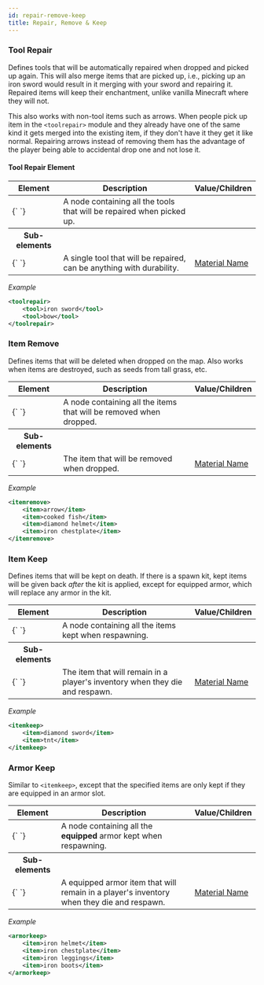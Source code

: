 ```yaml
---
id: repair-remove-keep
title: Repair, Remove & Keep
---
```


### Tool Repair

Defines tools that will be automatically repaired when dropped and picked up again.
This will also merge items that are picked up, i.e., picking up an iron sword would result in it merging with your sword and repairing it.
Repaired items will keep their enchantment, unlike vanilla Minecraft where they will not.

This also works with non-tool items such as arrows.
When people pick up item in the `<toolrepair>` module and they already have one of the same kind it gets merged into the existing item, if they don't have it they get it like normal.
Repairing arrows instead of removing them has the advantage of the player being able to accidental drop one and not lose it.

#### Tool Repair Element

<div className="table-container">
  <table>
    <thead>
      <tr>
        <th>Element</th>
        <th>Description</th>
        <th>Value/Children</th>
      </tr>
    </thead>
    <tbody>
      <tr>
        <td>
          <label>{`<toolrepair> </toolrepair>`}</label>
        </td>
        <td>
          A node containing all the tools that will be repaired when picked up.
        </td>
        <td />
      </tr>
      <tr>
        <th>Sub-elements</th>
        <th />
        <th />
      </tr>
      <tr>
        <td>
          <label>{`<tool> </tool>`}</label>
        </td>
        <td>
          A single tool that will be repaired, can be anything with durability.
        </td>
        <td>
          <a href="/docs/reference/items/inventory#material_matchers">
            Material Name
          </a>
        </td>
      </tr>
    </tbody>
  </table>
</div>

_Example_

```xml
<toolrepair>
    <tool>iron sword</tool>
    <tool>bow</tool>
</toolrepair>
```

### Item Remove

Defines items that will be deleted when dropped on the map. Also works when items are destroyed, such as seeds from tall grass, etc.

<div className="table-container">
  <table>
    <thead>
      <tr>
        <th>Element</th>
        <th>Description</th>
        <th>Value/Children</th>
      </tr>
    </thead>
    <tbody>
      <tr>
        <td>
          <label>{`<itemremove> </itemremove>`}</label>
        </td>
        <td>
          A node containing all the items that will be removed when dropped.
        </td>
        <td />
      </tr>
      <tr>
        <th>Sub-elements</th>
        <th />
        <th />
      </tr>
      <tr>
        <td>
          <label>{`<item> </item>`}</label>
        </td>
        <td>The item that will be removed when dropped.</td>
        <td>
          <a href="/docs/reference/items/inventory#material_matchers">
            Material Name
          </a>
        </td>
      </tr>
    </tbody>
  </table>
</div>

_Example_

```xml
<itemremove>
    <item>arrow</item>
    <item>cooked fish</item>
    <item>diamond helmet</item>
    <item>iron chestplate</item>
</itemremove>
```

### Item Keep

Defines items that will be kept on death.
If there is a spawn kit, kept items will be given back _after_ the kit is applied, except for equipped armor, which will replace any armor in the kit.

<div className="table-container">
  <table>
    <thead>
      <tr>
        <th>Element</th>
        <th>Description</th>
        <th>Value/Children</th>
      </tr>
    </thead>
    <tbody>
      <tr>
        <td>
          <label>{`<itemkeep> </itemkeep>`}</label>
        </td>
        <td>A node containing all the items kept when respawning.</td>
        <td></td>
      </tr>
      <tr>
        <th>Sub-elements</th>
        <th />
        <th />
      </tr>
      <tr>
        <td>
          <label>{`<item> </item>`}</label>
        </td>
        <td>
          The item that will remain in a player's inventory when they die and
          respawn.
        </td>
        <td>
          <a href="/docs/reference/items/inventory#material_matchers">
            Material Name
          </a>
        </td>
      </tr>
    </tbody>
  </table>
</div>

_Example_

```xml
<itemkeep>
    <item>diamond sword</item>
    <item>tnt</item>
</itemkeep>
```

### Armor Keep

Similar to `<itemkeep>`, except that the specified items are only kept if they are equipped in an armor slot.

<div className="table-container">
  <table>
    <thead>
      <tr>
        <th style={{ minWidth: "210px" }}>Element</th>
        <th>Description</th>
        <th>Value/Children</th>
      </tr>
    </thead>
    <tbody>
      <tr>
        <td>
          <label>{`<armorkeep> </armorkeep>`}</label>
        </td>
        <td>
          A node containing all the
          <b>equipped</b>
          armor kept when respawning.
        </td>
        <td />
      </tr>
      <tr>
        <th>Sub-elements</th>
        <th />
        <th />
      </tr>
      <tr>
        <td>
          <label>{`<item> </item>`}</label>
        </td>
        <td>
          A equipped armor item that will remain in a player's inventory when
          they die and respawn.
        </td>
        <td>
          <a href="/docs/reference/items/inventory#material_matchers">
            Material Name
          </a>
        </td>
      </tr>
    </tbody>
  </table>
</div>

_Example_

```xml
<armorkeep>
    <item>iron helmet</item>
    <item>iron chestplate</item>
    <item>iron leggings</item>
    <item>iron boots</item>
</armorkeep>
```
